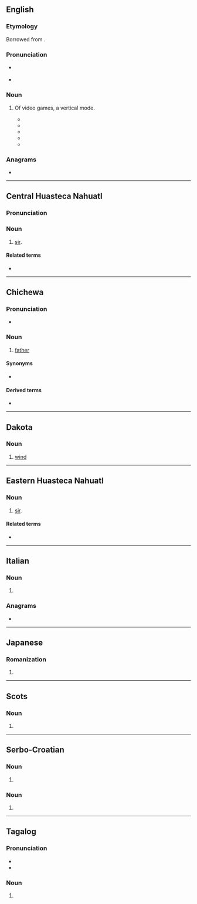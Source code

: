 {{also|Tate|tâte|tâté|täte|tatë|tatę|-tate|тате}}
==English==

===Etymology===
Borrowed from {{bor|en|ja|縦|tr=tate}}.

===Pronunciation===
* {{IPA|en|/tɔːteɪ/|/teɪt/}} {{qualifier|The second is Anglicized and as if the etymology was from ''[[rotate]]''; the first is closer to the Japanese original.}}
* {{rhymes|en|ɔːteɪ|eɪt|s1=2|s2=1}}

===Noun===
{{en-noun|-}}

# {{lb|en|video games}} Of video games, a vertical mode.
#* {{quote-newsgroup|en|url=https://groups.google.com/g/uk.games.video.dreamcast/c/-YUiki3C7KA/m/Ax9JazF8JhcJ|title=What television are you using with your console?|group=uk.games.video.dreamcast|author=JigsawMan|date=20 Sept 2002, 17:41:53|passage=This is a monitor, not a TV - but I LOVE it for gaming purposes as I can easily rotate the screen. I had to unscrew the rotation mechanism and flip it around so that '''Tate''' mode games play the right way up.}}
#* {{quote-newsgroup|en|url=https://groups.google.com/g/uk.games.video.misc/c/Jl1r2IvhsUU/m/Qza-qX-_1m4J|title=Good 4:3 TV for Gaming?|group=uk.games.video.misc|author=Dan|date=4 Aug 2003, 15:03:35|passage=Shiki is good, haven;t played that in '''tate''' mode yet. I though{{sic}} Psyvariar was boring to begin with - but that was because I just didn;t 'get' the game. Now I love it. Haven;t played that in '''Tate''' yet either. Hence the need for a whizz bang TV!}}
#* {{quote-newsgroup|en|url=https://groups.google.com/g/alt.games.video.xbox/c/tp1q0PtAULA/m/1ztk4QWJlmkJ|title=Midway arcade classics|group=alt.games.video.xbox|author=EssenceK|date=4 Dec 2003, 03:06:53|passage=Perhaps the next generation of consoles, with more RAM, will finally give us some worthy collections. All vertical games should have '<b>tate</b>' capability, Menus should be slick, with full-screen detailed adverts, commercials, interviews w/developer, etc.}}
#* {{quote-newsgroup|en|url=https://groups.google.com/g/rec.games.video.classic/c/mX8IPZbDEv4/m/pMCI-dbqE_YJ|title=What size TV do you use to play classic games?|group=rec.games.video.classic|author=crymad|date=21 Sept 2005, 16:03:12|passage=I think the small size of the screen allows the eye to take in the entire playfield, lessening the chances of dying from some unseen projectile catching your vision off guard. Plus, it's a snap to flip the monitor vertically to play in "'''tate'''" mode.}}
#* {{quote-newsgroup|en|url=https://groups.google.com/g/alt.tv.tech.hdtv/c/8pbaaFHYX-k/m/bmXViY_5VPEJ|title=Aspect ratio 16:9|group=alt.tv.tech.hdtv|author=Daniel W. Rouse Jr.|date=17 Oct 2009, 12:19:38|passage=Many would likely not orient their screen in a vertical or '''tate''' orientation (i.e, turned sideways as a vertical monitor) and many of these games do not have a rotation feature to support vertical/'''tate''' monitor orientation (although some do support it but then it means rotating the monitor to play and then rotating back afterward).}}

===Anagrams===
* {{anagrams|en|a=aett|Etta|Teat|Teta|aett|teat}}

----

==Central Huasteca Nahuatl==

===Pronunciation===
{{rfp|nch}}

===Noun===
{{head|nch|noun}}

# [[sir]].

====Related terms====
* {{l|nch|nane}}

----

==Chichewa==

===Pronunciation===
* {{ny-IPA|taté}}

===Noun===
{{ny-noun|taté|1a}}

# [[father]]

====Synonyms====
* {{l|ny|bambo}}

====Derived terms====
* {{l|ny|Atate}}

{{topics|ny|Family}}

----

==Dakota==

===Noun===
{{head|dak|noun}}

# [[wind]]

----

==Eastern Huasteca Nahuatl==

===Noun===
{{head|nhe|noun}}

# [[sir]].

====Related terms====
* {{l|nhe|nane}}

----

==Italian==

===Noun===
{{head|it|noun form|g=f}}

# {{plural of|it|tata}}

===Anagrams===
* {{anagrams|it|a=aett|-etta|Teta|atte|etta-|teta}}

----

==Japanese==

===Romanization===
{{ja-romaji}}

# {{ja-romanization of|たて}}

----

==Scots==

===Noun===
{{head|sco|noun}}

# {{alternative spelling of|sco|tait|nodot=1}}

----

==Serbo-Croatian==

===Noun===
{{sh-noun-form}}

# {{inflection of|sh|tat||voc|s}}

===Noun===
{{sh-noun-form}}

# {{inflection of|sh|tata||gen|s|;|nom//acc//voc|p}}

----

==Tagalog==

===Pronunciation===
* {{hyph|tl|ta|te}}
* {{tl-IPA|tatê}}

===Noun===
{{tl-noun|tatê}}

# {{alternative case form of|tl|Tate||slang: United States|nodot=1}}